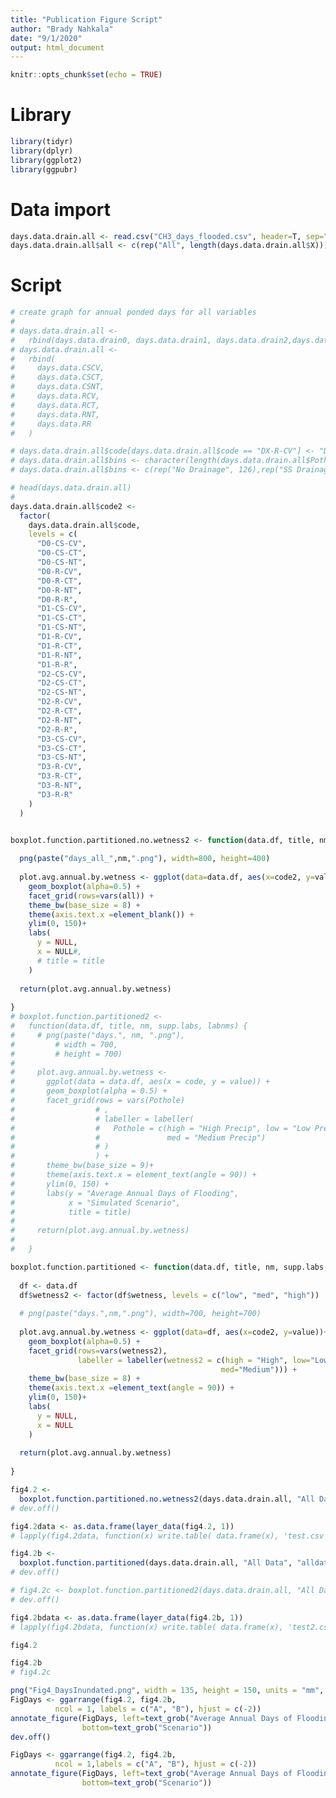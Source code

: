 ```yaml
---
title: "Publication Figure Script"
author: "Brady Nahkala"
date: "9/1/2020"
output: html_document
---
```


```r
knitr::opts_chunk$set(echo = TRUE)
```

# Library

```r
library(tidyr)
library(dplyr)
library(ggplot2)
library(ggpubr)
```

# Data import 

```r
days.data.drain.all <- read.csv("CH3_days_flooded.csv", header=T, sep=",")
days.data.drain.all$all <- c(rep("All", length(days.data.drain.all$X)))
```


# Script 

```r
# create graph for annual ponded days for all variables
# 
# days.data.drain.all <-
#   rbind(days.data.drain0, days.data.drain1, days.data.drain2,days.data.drain3)
# days.data.drain.all <-
#   rbind(
#     days.data.CSCV,
#     days.data.CSCT,
#     days.data.CSNT,
#     days.data.RCV,
#     days.data.RCT,
#     days.data.RNT,
#     days.data.RR
#   )

# days.data.drain.all$code[days.data.drain.all$code == "DX-R-CV"] <- "D0-R-CV"
# days.data.drain.all$bins <- character(length(days.data.drain.all$Pothole))
# days.data.drain.all$bins <- c(rep("No Drainage", 126),rep("SS Drainage", 126),rep("SS + SI", 126),rep("SS + Multiple SI", 126))

# head(days.data.drain.all)
# 
days.data.drain.all$code2 <-
  factor(
    days.data.drain.all$code,
    levels = c(
      "D0-CS-CV",
      "D0-CS-CT",
      "D0-CS-NT",
      "D0-R-CV",
      "D0-R-CT",
      "D0-R-NT",
      "D0-R-R",
      "D1-CS-CV",
      "D1-CS-CT",
      "D1-CS-NT",
      "D1-R-CV",
      "D1-R-CT",
      "D1-R-NT",
      "D1-R-R",
      "D2-CS-CV",
      "D2-CS-CT",
      "D2-CS-NT",
      "D2-R-CV",
      "D2-R-CT",
      "D2-R-NT",
      "D2-R-R",
      "D3-CS-CV",
      "D3-CS-CT",
      "D3-CS-NT",
      "D3-R-CV",
      "D3-R-CT",
      "D3-R-NT",
      "D3-R-R"
    )
  )


boxplot.function.partitioned.no.wetness2 <- function(data.df, title, nm, supp.labs, labnms) {
  
  png(paste("days_all_",nm,".png"), width=800, height=400)
  
  plot.avg.annual.by.wetness <- ggplot(data=data.df, aes(x=code2, y=value))+
    geom_boxplot(alpha=0.5) +
    facet_grid(rows=vars(all)) +
    theme_bw(base_size = 8) +
    theme(axis.text.x =element_blank()) +
    ylim(0, 150)+
    labs(
      y = NULL,
      x = NULL#,
      # title = title
    )
  
  return(plot.avg.annual.by.wetness)
  
}
# boxplot.function.partitioned2 <-
#   function(data.df, title, nm, supp.labs, labnms) {
#     # png(paste("days.", nm, ".png"),
#         # width = 700,
#         # height = 700)
#     
#     plot.avg.annual.by.wetness <-
#       ggplot(data = data.df, aes(x = code, y = value)) +
#       geom_boxplot(alpha = 0.5) +
#       facet_grid(rows = vars(Pothole)
#                  # ,
#                  # labeller = labeller(
#                  #   Pothole = c(high = "High Precip", low = "Low Precip",
#                  #               med = "Medium Precip")
#                  # )
#                  ) +
#       theme_bw(base_size = 9)+
#       theme(axis.text.x = element_text(angle = 90)) +
#       ylim(0, 150) +
#       labs(y = "Average Annual Days of Flooding",
#            x = "Simulated Scenario",
#            title = title)
#     
#     return(plot.avg.annual.by.wetness)
#     
#   }

boxplot.function.partitioned <- function(data.df, title, nm, supp.labs, labnms) {
  
  df <- data.df
  df$wetness2 <- factor(df$wetness, levels = c("low", "med", "high"))
  
  # png(paste("days.",nm,".png"), width=700, height=700)
  
  plot.avg.annual.by.wetness <- ggplot(data=df, aes(x=code2, y=value))+
    geom_boxplot(alpha=0.5) +
    facet_grid(rows=vars(wetness2),
               labeller = labeller(wetness2 = c(high = "High", low="Low",
                                               med="Medium"))) +
    theme_bw(base_size = 8) +
    theme(axis.text.x =element_text(angle = 90)) +
    ylim(0, 150)+
    labs(
      y = NULL,
      x = NULL
    )
  
  return(plot.avg.annual.by.wetness)
  
}

fig4.2 <- 
  boxplot.function.partitioned.no.wetness2(days.data.drain.all, "All Data", "alldata", simulation_shortIDs2, simulation_names2)
# dev.off()

fig4.2data <- as.data.frame(layer_data(fig4.2, 1))
# lapply(fig4.2data, function(x) write.table( data.frame(x), 'test.csv'  , append= T, sep=',' ))

fig4.2b <- 
  boxplot.function.partitioned(days.data.drain.all, "All Data", "alldata", simulation_shortIDs2, simulation_names2)
# dev.off()

# fig4.2c <- boxplot.function.partitioned2(days.data.drain.all, "All Data", "alldata2", simulation_shortIDs2, simulation_names2)
# dev.off()

fig4.2bdata <- as.data.frame(layer_data(fig4.2b, 1))
# lapply(fig4.2bdata, function(x) write.table( data.frame(x), 'test2.csv'  , append= T, sep=',' ))
```

```r
fig4.2
```

```r
fig4.2b
# fig4.2c
```

```r
png("Fig4_DaysInundated.png", width = 135, height = 150, units = "mm", res=300)
FigDays <- ggarrange(fig4.2, fig4.2b, 
          ncol = 1, labels = c("A", "B"), hjust = c(-2))
annotate_figure(FigDays, left=text_grob("Average Annual Days of Flooding", rot = 90),
                bottom=text_grob("Scenario"))
dev.off()

FigDays <- ggarrange(fig4.2, fig4.2b, 
          ncol = 1,labels = c("A", "B"), hjust = c(-2))
annotate_figure(FigDays, left=text_grob("Average Annual Days of Flooding", rot = 90),
                bottom=text_grob("Scenario"))
```

